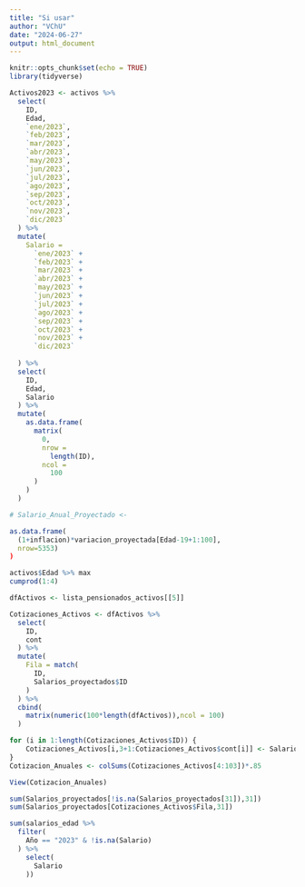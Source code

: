 ```yaml
---
title: "Si usar"
author: "VChU"
date: "2024-06-27"
output: html_document
---
```


```r
knitr::opts_chunk$set(echo = TRUE)
library(tidyverse)
```


```r
Activos2023 <- activos %>% 
  select(
    ID,
    Edad,
    `ene/2023`,
    `feb/2023`,
    `mar/2023`,
    `abr/2023`,
    `may/2023`,
    `jun/2023`,
    `jul/2023`,
    `ago/2023`,
    `sep/2023`,
    `oct/2023`,
    `nov/2023`,
    `dic/2023`
  ) %>% 
  mutate(
    Salario =
      `ene/2023` +
      `feb/2023` +
      `mar/2023` +
      `abr/2023` +
      `may/2023` +
      `jun/2023` +
      `jul/2023` +
      `ago/2023` +
      `sep/2023` +
      `oct/2023` +
      `nov/2023` +
      `dic/2023`
    
  ) %>% 
  select(
    ID,
    Edad,
    Salario
  ) %>% 
  mutate(
    as.data.frame(
      matrix(
        0,
        nrow =
          length(ID),
        ncol =
          100
      )
    )
  )

# Salario_Anual_Proyectado <- 

as.data.frame(
  (1+inflacion)*variacion_proyectada[Edad-19+1:100],
  nrow=5353)
)

activos$Edad %>% max
cumprod(1:4)
```

```r
dfActivos <- lista_pensionados_activos[[5]]

Cotizaciones_Activos <- dfActivos %>% 
  select(
    ID,
    cont
  ) %>% 
  mutate(
    Fila = match(
      ID,
      Salarios_proyectados$ID
    )
  ) %>% 
  cbind(
    matrix(numeric(100*length(dfActivos)),ncol = 100)
  )

for (i in 1:length(Cotizaciones_Activos$ID)) {
    Cotizaciones_Activos[i,3+1:Cotizaciones_Activos$cont[i]] <- Salarios_proyectados[Cotizaciones_Activos$Fila[i],31 + 1:Cotizaciones_Activos$cont[i]]
}
Cotizacion_Anuales <- colSums(Cotizaciones_Activos[4:103])*.85

View(Cotizacion_Anuales)
```
```r
sum(Salarios_proyectados[!is.na(Salarios_proyectados[31]),31])
sum(Salarios_proyectados[Cotizaciones_Activos$Fila,31])
```

```r
sum(salarios_edad %>% 
  filter(
    Año == "2023" & !is.na(Salario)
  ) %>% 
    select(
      Salario
    ))
```


